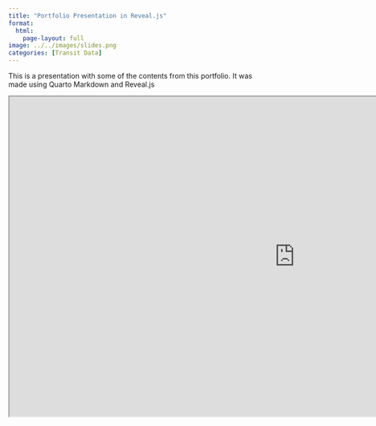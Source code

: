 ```yaml
---
title: "Portfolio Presentation in Reveal.js"
format: 
  html: 
    page-layout: full
image: ../../images/slides.png
categories: [Transit Data]
---
```


This is a presentation with some of the contents from this portfolio. It was made using Quarto Markdown and Reveal.js

<iframe src="https://cwmcmahon.github.io/presentation/portfolio_presentation#/title-slide" width="1135" height="638" allowfullscreen></iframe>
